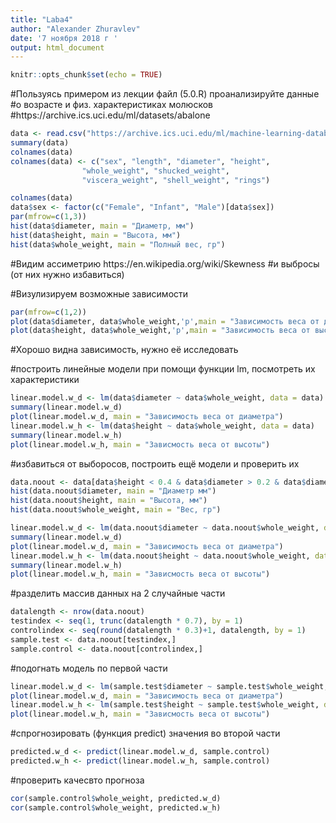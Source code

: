 ```yaml
---
title: "Laba4"
author: "Alexander Zhuravlev"
date: '7 ноября 2018 г '
output: html_document
---
```


```r
knitr::opts_chunk$set(echo = TRUE)
```

#Пользуясь примером из лекции файл (5.0.R) проанализируйте данные
#о возрасте и физ. характеристиках молюсков
#https://archive.ics.uci.edu/ml/datasets/abalone
```r
data <- read.csv("https://archive.ics.uci.edu/ml/machine-learning-databases/abalone/abalone.data", header=TRUE, sep=",")
summary(data)
colnames(data)
colnames(data) <- c("sex", "length", "diameter", "height", 
                "whole_weight", "shucked_weight",
                "viscera_weight", "shell_weight", "rings")

colnames(data)
data$sex <- factor(c("Female", "Infant", "Male")[data$sex])
par(mfrow=c(1,3)) 
hist(data$diameter, main = "Диаметр, мм")
hist(data$height, main = "Высота, мм")
hist(data$whole_weight, main = "Полный вес, гр")
```
#Видим ассиметрию https://en.wikipedia.org/wiki/Skewness
#и выбросы (от них нужно избавиться)

#Визулизируем возможные зависимости
```r
par(mfrow=c(1,2)) 
plot(data$diameter, data$whole_weight,'p',main = "Зависимость веса от диаметра")
plot(data$height, data$whole_weight,'p',main = "Зависимость веса от высоты")
```
#Хорошо видна зависимость, нужно её исследовать

#построить линейные модели при помощи функции lm, посмотреть их характеристики
```r
linear.model.w_d <- lm(data$diameter ~ data$whole_weight, data = data)
summary(linear.model.w_d)
plot(linear.model.w_d, main = "Зависимость веса от диаметра")
linear.model.w_h <- lm(data$height ~ data$whole_weight, data = data)
summary(linear.model.w_h)
plot(linear.model.w_h, main = "Зависмость веса от высоты")
```

#избавиться от выборосов, построить ещё модели и проверить их
```r
data.noout <- data[data$height < 0.4 & data$diameter > 0.2 & data$diameter < 0.6 & data$whole_weight < 1.7 & data$whole_weight > 0.1,]
hist(data.noout$diameter, main = "Диаметр мм")
hist(data.noout$height, main = "Высота, мм")
hist(data.noout$whole_weight, main = "Вес, гр")

linear.model.w_d <- lm(data.noout$diameter ~ data.noout$whole_weight, data = data.noout)
summary(linear.model.w_d)
plot(linear.model.w_d, main = "Зависимость веса от диаметра")
linear.model.w_h <- lm(data.noout$height ~ data.noout$whole_weight, data = data.noout)
summary(linear.model.w_h)
plot(linear.model.w_h, main = "Зависмость веса от высоты")
```

#разделить массив данных на 2 случайные части
```r
datalength <- nrow(data.noout)
testindex <- seq(1, trunc(datalength * 0.7), by = 1)
controlindex <- seq(round(datalength * 0.3)+1, datalength, by = 1)
sample.test <- data.noout[testindex,]
sample.control <- data.noout[controlindex,]
```

#подогнать модель по первой части
```r
linear.model.w_d <- lm(sample.test$diameter ~ sample.test$whole_weight, data = sample.test)
plot(linear.model.w_d, main = "Зависимость веса от диаметра")
linear.model.w_h <- lm(sample.test$height ~ sample.test$whole_weight, data = sample.test)
plot(linear.model.w_h, main = "Зависмость веса от высоты")
```

#спрогнозировать (функция predict) значения во второй части
```r
predicted.w_d <- predict(linear.model.w_d, sample.control)
predicted.w_h <- predict(linear.model.w_h, sample.control)
```

#проверить качесвто прогноза
```r
cor(sample.control$whole_weight, predicted.w_d)
cor(sample.control$whole_weight, predicted.w_h)
```